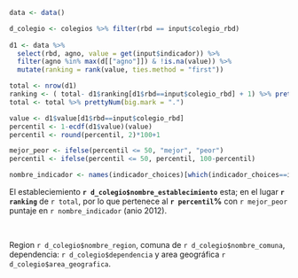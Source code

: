 ```r
data <- data()

d_colegio <- colegios %>% filter(rbd == input$colegio_rbd)
  
d1 <- data %>%
  select(rbd, agno, value = get(input$indicador)) %>%
  filter(agno %in% max(d[["agno"]]) & !is.na(value)) %>%
  mutate(ranking = rank(value, ties.method = "first"))

total <- nrow(d1) 
ranking <- ( total- d1$ranking[d1$rbd==input$colegio_rbd] + 1) %>% prettyNum(big.mark = ".")
total <- total %>% prettyNum(big.mark = ".")

value <- d1$value[d1$rbd==input$colegio_rbd]
percentil <- 1-ecdf(d1$value)(value)
percentil <- round(percentil, 2)*100+1

mejor_peor <- ifelse(percentil <= 50, "mejor", "peor")
percentil <- ifelse(percentil <= 50, percentil, 100-percentil)

nombre_indicador <- names(indicador_choices)[which(indicador_choices==input$indicador)]
```

El estableciemiento **`r d_colegio$nombre_establecimiento`** esta; en el lugar **`r ranking`** de `r total`, por lo que pertenece al **`r percentil`&#37;** con `r mejor_peor` puntaje en `r nombre_indicador` (anio 2012).

<br>

Region `r d_colegio$nombre_region`, comuna de `r d_colegio$nombre_comuna`, dependencia: `r d_colegio$dependencia` y area geogr&aacute;fica `r d_colegio$area_geografica`.



